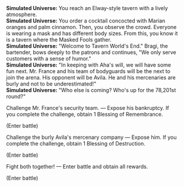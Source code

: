 {{Dialogue Start}}
:'''Simulated Universe:''' You reach an Elway-style tavern with a lively atmosphere.
:'''Simulated Universe:''' You order a cocktail concocted with Marian oranges and palm cinnamon. Then, you observe the crowd. Everyone is wearing a mask and has different body sizes. From this, you know it is a tavern where the Masked Fools gather.
:'''Simulated Universe:''' "Welcome to Tavern World's End." Bragi, the bartender, bows deeply to the patrons and continues, "We only serve customers with a sense of humor."
:'''Simulated Universe:''' "In keeping with Aha's will, we will have some fun next. Mr. France and his team of bodyguards will be the next to join the arena. His opponent will be Avila. He and his mercenaries are burly and not to be underestimated!"
:'''Simulated Universe:''' "Who else is coming? Who's up for the 78,201st round?"
:{{DIcon|Star}} Challenge Mr. France's security team. &mdash; Expose his bankruptcy. If you complete the challenge, obtain 1 Blessing of Remembrance.
:;(Enter battle)
::{{Enemy List|Frostspawn*2/-25% HP; Ice Out of Space*1/-25% HP}}
:{{DIcon|Star}} Challenge the burly Avila's mercenary company &mdash; Expose him. If you complete the challenge, obtain 1 Blessing of Destruction.
:;(Enter battle)
::{{Enemy List|Flamespawn*2/-25% HP; Blaze Out of Space*1/-25% HP}}
:{{DIcon|Star}} Fight both together! &mdash; Enter battle and obtain all rewards.
:;(Enter battle)
::{{Enemy List|Ice Out of Space*1/-25% HP; Blaze Out of Space*1/-25% HP}}
{{Dialogue End}}